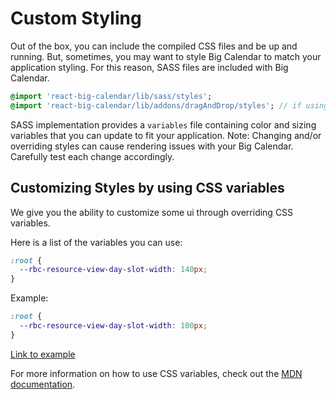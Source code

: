 
<Meta title="Guides/Custom Styling" />

# Custom Styling

Out of the box, you can include the compiled CSS files and be up and running. But, sometimes, you may want to style Big Calendar to match your application styling. For this reason, SASS files are included with Big Calendar.

```sass
@import 'react-big-calendar/lib/sass/styles';
@import 'react-big-calendar/lib/addons/dragAndDrop/styles'; // if using DnD
```

SASS implementation provides a `variables` file containing color and sizing variables that you can update to fit your application. Note: Changing and/or overriding styles can cause rendering issues with your Big Calendar. Carefully test each change accordingly.

## Customizing Styles by using CSS variables

We give you the ability to customize some ui through overriding CSS variables.

Here is a list of the variables you can use:

```css
:root {
  --rbc-resource-view-day-slot-width: 140px;
}
```

Example:

```css
:root {
  --rbc-resource-view-day-slot-width: 100px;
}
```
[Link to example](/?path=/docs/additional-examples--customize-resource-view-width-using-css-variables)

For more information on how to use CSS variables, check out the [MDN documentation](https://developer.mozilla.org/en-US/docs/Web/CSS/Using_CSS_custom_properties).